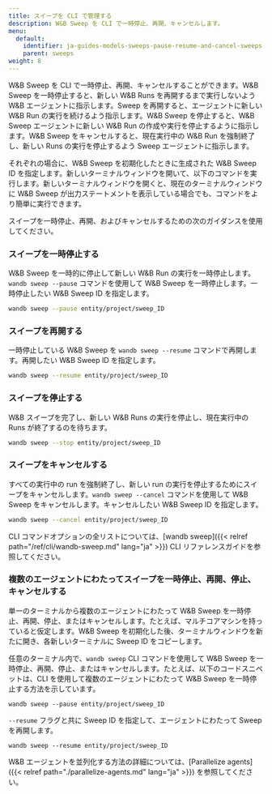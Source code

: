 ```yaml
---
title: スイープを CLI で管理する
description: W&B Sweep を CLI で一時停止、再開、キャンセルします。
menu:
  default:
    identifier: ja-guides-models-sweeps-pause-resume-and-cancel-sweeps
    parent: sweeps
weight: 8
---
```


W&B Sweep を CLI で一時停止、再開、キャンセルすることができます。W&B Sweep を一時停止すると、新しい W&B Runs を再開するまで実行しないよう W&B エージェントに指示します。Sweep を再開すると、エージェントに新しい W&B Run の実行を続けるよう指示します。W&B Sweep を停止すると、W&B Sweep エージェントに新しい W&B Run の作成や実行を停止するように指示します。W&B Sweep をキャンセルすると、現在実行中の W&B Run を強制終了し、新しい Runs の実行を停止するよう Sweep エージェントに指示します。

それぞれの場合に、W&B Sweep を初期化したときに生成された W&B Sweep ID を指定します。新しいターミナルウィンドウを開いて、以下のコマンドを実行します。新しいターミナルウィンドウを開くと、現在のターミナルウィンドウに W&B Sweep が出力ステートメントを表示している場合でも、コマンドをより簡単に実行できます。

スイープを一時停止、再開、およびキャンセルするための次のガイダンスを使用してください。

### スイープを一時停止する

W&B Sweep を一時的に停止して新しい W&B Run の実行を一時停止します。`wandb sweep --pause` コマンドを使用して W&B Sweep を一時停止します。一時停止したい W&B Sweep ID を指定します。

```bash
wandb sweep --pause entity/project/sweep_ID
```

### スイープを再開する

一時停止している W&B Sweep を `wandb sweep --resume` コマンドで再開します。再開したい W&B Sweep ID を指定します。

```bash
wandb sweep --resume entity/project/sweep_ID
```

### スイープを停止する

W&B スイープを完了し、新しい W&B Runs の実行を停止し、現在実行中の Runs が終了するのを待ちます。

```bash
wandb sweep --stop entity/project/sweep_ID
```

### スイープをキャンセルする

すべての実行中の run を強制終了し、新しい run の実行を停止するためにスイープをキャンセルします。`wandb sweep --cancel` コマンドを使用して W&B Sweep をキャンセルします。キャンセルしたい W&B Sweep ID を指定します。

```bash
wandb sweep --cancel entity/project/sweep_ID
```

CLI コマンドオプションの全リストについては、[wandb sweep]({{< relref path="/ref/cli/wandb-sweep.md" lang="ja" >}}) CLI リファレンスガイドを参照してください。

### 複数のエージェントにわたってスイープを一時停止、再開、停止、キャンセルする

単一のターミナルから複数のエージェントにわたって W&B Sweep を一時停止、再開、停止、またはキャンセルします。たとえば、マルチコアマシンを持っていると仮定します。W&B Sweep を初期化した後、ターミナルウィンドウを新たに開き、各新しいターミナルに Sweep ID をコピーします。

任意のターミナル内で、`wandb sweep` CLI コマンドを使用して W&B Sweep を一時停止、再開、停止、またはキャンセルします。たとえば、以下のコードスニペットは、CLI を使用して複数のエージェントにわたって W&B Sweep を一時停止する方法を示しています。

```
wandb sweep --pause entity/project/sweep_ID
```

`--resume` フラグと共に Sweep ID を指定して、エージェントにわたって Sweep を再開します。

```
wandb sweep --resume entity/project/sweep_ID
```

W&B エージェントを並列化する方法の詳細については、[Parallelize agents]({{< relref path="./parallelize-agents.md" lang="ja" >}}) を参照してください。